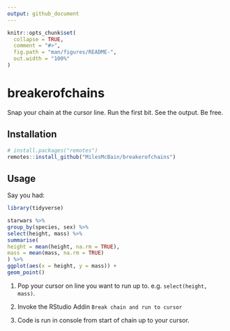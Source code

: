 ```yaml
---
output: github_document
---
```


<!-- README.md is generated from README.Rmd. Please edit that file -->

```r
knitr::opts_chunk$set(
  collapse = TRUE,
  comment = "#>",
  fig.path = "man/figures/README-",
  out.width = "100%"
)
```

# breakerofchains

<!-- badges: start -->
<!-- badges: end -->

Snap your chain at the cursor line. Run the first bit. See the output. Be free.

## Installation

```r
# install.packages("remotes")
remotes::install_github("MilesMcBain/breakerofchains")
```

## Usage

Say you had: 

```r
library(tidyverse)

starwars %>%
group_by(species, sex) %>%
select(height, mass) %>%
summarise(
height = mean(height, na.rm = TRUE),
mass = mean(mass, na.rm = TRUE)
) %>%
ggplot(aes(x = height, y = mass)) +
geom_point()

```

1. Pop your cursor on line you want to run up to. e.g. `select(height, mass)`.

2. Invoke the RStudio Addin `Break chain and run to cursor`

3. Code is run in console from start of chain up to your cursor.